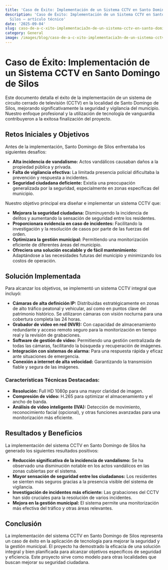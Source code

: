 ```yaml
---
title: 'Caso de Éxito: Implementación de un Sistema CCTV en Santo Domingo de Silos'
description: 'Caso de Éxito: Implementación de un Sistema CCTV en Santo Domingo de
  Silos — artículo técnico'
date: '2025-09-04'
slug: caso-de-a-c-xito-implementacia3n-de-un-sistema-cctv-en-santo-domingo-de-silos
category: General
image: /images/blog/caso-de-a-c-xito-implementacia3n-de-un-sistema-cctv-en-santo-domingo-de-silos/caso-de-a-c-xito-implementacia3n-de-un-sistema-cctv-en-santo-domingo-de-silos-hero-001.webp
---
```


# Caso de Éxito: Implementación de un Sistema CCTV en Santo Domingo de Silos

Este documento detalla el éxito de la implementación de un sistema de circuito cerrado de televisión (CCTV) en la localidad de Santo Domingo de Silos, mejorando significativamente la seguridad y vigilancia del municipio.  Nuestro enfoque profesional y la utilización de tecnología de vanguardia contribuyeron a la exitosa finalización del proyecto.

## Retos Iniciales y Objetivos

Antes de la implementación, Santo Domingo de Silos enfrentaba los siguientes desafíos:

* **Alta incidencia de vandalismo:**  Actos vandálicos causaban daños a la propiedad pública y privada.
* **Falta de vigilancia efectiva:** La limitada presencia policial dificultaba la prevención y respuesta a incidentes.
* **Seguridad ciudadana deficiente:** Existía una preocupación generalizada por la seguridad, especialmente en zonas específicas del municipio.

Nuestro objetivo principal era diseñar e implementar un sistema CCTV que:

* **Mejorara la seguridad ciudadana:** Disminuyendo la incidencia de delitos y aumentando la sensación de seguridad entre los residentes.
* **Proporcionara evidencia en caso de incidentes:** Facilitando la investigación y la resolución de casos por parte de las fuerzas del orden.
* **Optimizara la gestión municipal:** Permitiendo una monitorización eficiente de diferentes áreas del municipio.
* **Ofreciera una solución escalable y de fácil mantenimiento:**  Adaptándose a las necesidades futuras del municipio y minimizando los costos de operación.


## Solución Implementada

Para alcanzar los objetivos, se implementó un sistema CCTV integral que incluyó:

* **Cámaras de alta definición IP:** Distribuidas estratégicamente en zonas de alto tráfico peatonal y vehicular, así como en puntos clave del patrimonio histórico.  Se utilizaron cámaras con visión nocturna para una cobertura completa las 24 horas.
* **Grabador de video en red (NVR):**  Con capacidad de almacenamiento redundante y acceso remoto seguro para la monitorización en tiempo real y la revisión de grabaciones.
* **Software de gestión de video:**  Permitiendo una gestión centralizada de todas las cámaras, facilitando la búsqueda y recuperación de imágenes.
* **Integración con sistemas de alarma:**  Para una respuesta rápida y eficaz ante situaciones de emergencia.
* **Conexión a internet de alta velocidad:** Garantizando la transmisión fiable y segura de las imágenes.


### Características Técnicas Destacadas:

* **Resolución:**  Full HD 1080p para una mayor claridad de imagen.
* **Compresión de video:**  H.265 para optimizar el almacenamiento y el ancho de banda.
* **Análisis de video inteligente (IVA):**  Detección de movimiento, reconocimiento facial (opcional), y otras funciones avanzadas para una monitorización más eficiente.


## Resultados y Beneficios

La implementación del sistema CCTV en Santo Domingo de Silos ha generado los siguientes resultados positivos:

* **Reducción significativa de la incidencia de vandalismo:** Se ha observado una disminución notable en los actos vandálicos en las zonas cubiertas por el sistema.
* **Mayor sensación de seguridad entre los ciudadanos:** Los residentes se sienten más seguros gracias a la presencia visible del sistema de vigilancia.
* **Investigación de incidentes más eficiente:**  Las grabaciones del CCTV han sido cruciales para la resolución de varios incidentes.
* **Mejora en la gestión municipal:** El sistema permite una monitorización más efectiva del tráfico y otras áreas relevantes.


## Conclusión

La implementación del sistema CCTV en Santo Domingo de Silos representa un caso de éxito en la aplicación de tecnología para mejorar la seguridad y la gestión municipal.  El proyecto ha demostrado la eficacia de una solución integral y bien planificada para alcanzar objetivos específicos de seguridad y eficiencia.  Este proyecto sirve como modelo para otras localidades que buscan mejorar su seguridad ciudadana.
